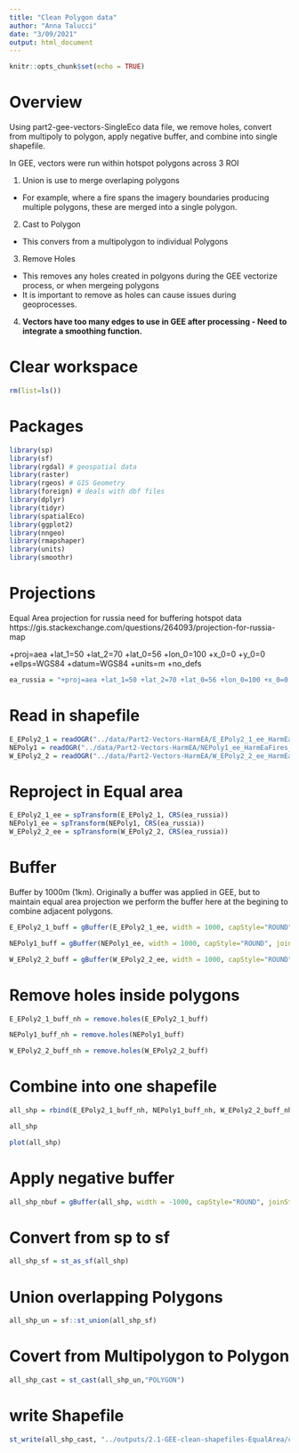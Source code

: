 ```yaml
---
title: "Clean Polygon data"
author: "Anna Talucci"
date: "3/09/2021"
output: html_document
---
```


```r
knitr::opts_chunk$set(echo = TRUE)
```

# Overview

Using part2-gee-vectors-SingleEco data file, we remove holes, convert from multipoly to polygon, apply negative buffer, and combine into single shapefile.

In GEE, vectors were run within  hotspot polygons across 3 ROI

1. Union is use to merge overlaping polygons 
  + For example, where a fire spans the imagery boundaries producing multiple polygons, these are merged into a single polygon.
2. Cast to Polygon
  + This convers from a multipolygon to individual Polygons
3. Remove Holes
  + This removes any holes created in polgyons during the GEE vectorize process, or when mergeing polygons
  + It is important to remove as holes can cause issues during geoprocesses.
4. **Vectors have too many edges to use in GEE after processing - Need to integrate a smoothing function.**



# Clear workspace

```r
rm(list=ls()) 
```

# Packages

```r
library(sp)
library(sf)
library(rgdal) # geospatial data
library(raster)
library(rgeos) # GIS Geometry
library(foreign) # deals with dbf files
library(dplyr)
library(tidyr)
library(spatialEco)
library(ggplot2)
library(nngeo)
library(rmapshaper)
library(units)
library(smoothr)
```

# Projections


Equal Area projection for russia need for buffering hotspot data
https://gis.stackexchange.com/questions/264093/projection-for-russia-map

+proj=aea +lat_1=50 +lat_2=70 +lat_0=56 +lon_0=100 +x_0=0 +y_0=0 +ellps=WGS84 +datum=WGS84 +units=m +no_defs 

```r
ea_russia = "+proj=aea +lat_1=50 +lat_2=70 +lat_0=56 +lon_0=100 +x_0=0 +y_0=0 +ellps=WGS84 +datum=WGS84 +units=m +no_defs "
```

# Read in shapefile
```r
E_EPoly2_1 = readOGR("../data/Part2-Vectors-HarmEA/E_EPoly2_1_ee_HarmEaFires_2020.shp", "E_EPoly2_1_ee_HarmEaFires_2020") 
NEPoly1 = readOGR("../data/Part2-Vectors-HarmEA/NEPoly1_ee_HarmEaFires_2020.shp", "NEPoly1_ee_HarmEaFires_2020") 
W_EPoly2_2 = readOGR("../data/Part2-Vectors-HarmEA/W_EPoly2_2_ee_HarmEaFires_2020.shp", "W_EPoly2_2_ee_HarmEaFires_2020") 

```



# Reproject in Equal area

```r
E_EPoly2_1_ee = spTransform(E_EPoly2_1, CRS(ea_russia))
NEPoly1_ee = spTransform(NEPoly1, CRS(ea_russia))
W_EPoly2_2_ee = spTransform(W_EPoly2_2, CRS(ea_russia))
```

# Buffer 
Buffer by 1000m (1km). Originally  a buffer was applied in GEE, but to maintain equal area projection we perform the buffer here at the begining to combine adjacent polygons.  
```r
E_EPoly2_1_buff = gBuffer(E_EPoly2_1_ee, width = 1000, capStyle="ROUND", joinStyle="ROUND")
```

```r
NEPoly1_buff = gBuffer(NEPoly1_ee, width = 1000, capStyle="ROUND", joinStyle="ROUND")
```

```r
W_EPoly2_2_buff = gBuffer(W_EPoly2_2_ee, width = 1000, capStyle="ROUND", joinStyle="ROUND")
```



# Remove holes inside polygons

```r
E_EPoly2_1_buff_nh = remove.holes(E_EPoly2_1_buff)
```

```r
NEPoly1_buff_nh = remove.holes(NEPoly1_buff)
```

```r
W_EPoly2_2_buff_nh = remove.holes(W_EPoly2_2_buff)
```


# Combine into one shapefile

```r
all_shp = rbind(E_EPoly2_1_buff_nh, NEPoly1_buff_nh, W_EPoly2_2_buff_nh)
```

```r
all_shp
```
```r
plot(all_shp)
```

# Apply negative buffer
```r
all_shp_nbuf = gBuffer(all_shp, width = -1000, capStyle="ROUND", joinStyle="ROUND")
```

# Convert from sp to sf
```r
all_shp_sf = st_as_sf(all_shp)
```

# Union overlapping  Polygons
```r
all_shp_un = sf::st_union(all_shp_sf)
```

# Covert from Multipolygon to Polygon
```r
all_shp_cast = st_cast(all_shp_un,"POLYGON")
```




# write Shapefile
```r
st_write(all_shp_cast, "../outputs/2.1-GEE-clean-shapefiles-EqualArea/combine1_equalarea_2020.shp", driver="ESRI Shapefile") 
```


